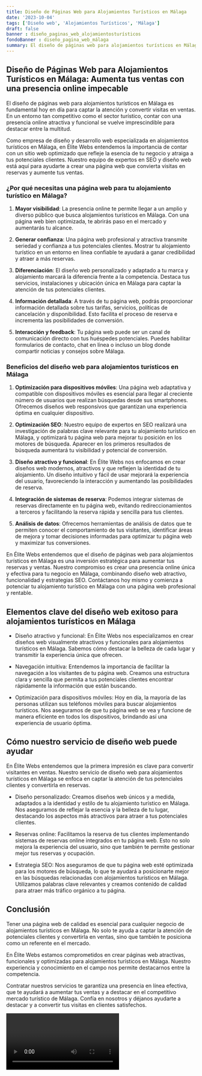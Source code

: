 ```yaml
---
title: Diseño de Páginas Web para Alojamientos Turísticos en Málaga
date: '2023-10-04'
tags: ['Diseño web', 'Alojamientos Turísticos', 'Málaga']
draft: false
banner : diseño_paginas_web_alojamientosturísticos
fondoBanner : diseño_pagina_web_málaga
summary: El diseño de páginas web para alojamientos turísticos en Málaga es fundamental hoy en día para captar la atención y convertir visitas en ventas. En un entorno tan competitivo como el sector turístico, contar con una presencia online atractiva y funcional se vuelve imprescindible para destacar entre la multitud.
---
```


## **Diseño de Páginas Web para Alojamientos Turísticos en Málaga: Aumenta tus ventas con una presencia online impecable**

El diseño de páginas web para alojamientos turísticos en Málaga es fundamental hoy en día para captar la atención y convertir visitas en ventas. En un entorno tan competitivo como el sector turístico, contar con una presencia online atractiva y funcional se vuelve imprescindible para destacar entre la multitud.

Como empresa de diseño y desarrollo web especializada en alojamientos turísticos en Málaga, en Élite Webs entendemos la importancia de contar con un sitio web optimizado que refleje la esencia de tu negocio y atraiga a tus potenciales clientes. Nuestro equipo de expertos en SEO y diseño web está aquí para ayudarte a crear una página web que convierta visitas en reservas y aumente tus ventas.

### **¿Por qué necesitas una página web para tu alojamiento turístico en Málaga?**

1. **Mayor visibilidad**: La presencia online te permite llegar a un amplio y diverso público que busca alojamientos turísticos en Málaga. Con una página web bien optimizada, te abrirás paso en el mercado y aumentarás tu alcance.

2. **Generar confianza**: Una página web profesional y atractiva transmite seriedad y confianza a tus potenciales clientes. Mostrar tu alojamiento turístico en un entorno en línea confiable te ayudará a ganar credibilidad y atraer a más reservas.

3. **Diferenciación**: El diseño web personalizado y adaptado a tu marca y alojamiento marcará la diferencia frente a la competencia. Destaca tus servicios, instalaciones y ubicación única en Málaga para captar la atención de tus potenciales clientes.

4. **Información detallada**: A través de tu página web, podrás proporcionar información detallada sobre tus tarifas, servicios, políticas de cancelación y disponibilidad. Esto facilita el proceso de reserva e incrementa las posibilidades de conversión.

5. **Interacción y feedback**: Tu página web puede ser un canal de comunicación directo con tus huéspedes potenciales. Puedes habilitar formularios de contacto, chat en línea o incluso un blog donde compartir noticias y consejos sobre Málaga.

### **Beneficios del diseño web para alojamientos turísticos en Málaga**

1. **Optimización para dispositivos móviles**: Una página web adaptativa y compatible con dispositivos móviles es esencial para llegar al creciente número de usuarios que realizan búsquedas desde sus smartphones. Ofrecemos diseños web responsivos que garantizan una experiencia óptima en cualquier dispositivo.

2. **Optimización SEO**: Nuestro equipo de expertos en SEO realizará una investigación de palabras clave relevante para tu alojamiento turístico en Málaga, y optimizará tu página web para mejorar tu posición en los motores de búsqueda. Aparecer en los primeros resultados de búsqueda aumentará tu visibilidad y potencial de conversión.

3. **Diseño atractivo y funcional**: En Élite Webs nos enfocamos en crear diseños web modernos, atractivos y que reflejen la identidad de tu alojamiento. Un diseño intuitivo y fácil de usar mejorará la experiencia del usuario, favoreciendo la interacción y aumentando las posibilidades de reserva.

4. **Integración de sistemas de reserva**: Podemos integrar sistemas de reservas directamente en tu página web, evitando redireccionamientos a terceros y facilitando la reserva rápida y sencilla para tus clientes.

5. **Análisis de datos**: Ofrecemos herramientas de análisis de datos que te permiten conocer el comportamiento de tus visitantes, identificar áreas de mejora y tomar decisiones informadas para optimizar tu página web y maximizar tus conversiones.

En Élite Webs entendemos que el diseño de páginas web para alojamientos turísticos en Málaga es una inversión estratégica para aumentar tus reservas y ventas. Nuestro compromiso es crear una presencia online única y efectiva para tu negocio en Málaga, combinando diseño web atractivo, funcionalidad y estrategias SEO. Contáctanos hoy mismo y comienza a potenciar tu alojamiento turístico en Málaga con una página web profesional y rentable.

<GifSeo />

<Cta />

## Elementos clave del diseño web exitoso para alojamientos turísticos en Málaga

- Diseño atractivo y funcional: En Élite Webs nos especializamos en crear diseños web visualmente atractivos y funcionales para alojamientos turísticos en Málaga. Sabemos cómo destacar la belleza de cada lugar y transmitir la experiencia única que ofrecen.

- Navegación intuitiva: Entendemos la importancia de facilitar la navegación a los visitantes de tu página web. Creamos una estructura clara y sencilla que permita a tus potenciales clientes encontrar rápidamente la información que están buscando.

- Optimización para dispositivos móviles: Hoy en día, la mayoría de las personas utilizan sus teléfonos móviles para buscar alojamientos turísticos. Nos aseguramos de que tu página web se vea y funcione de manera eficiente en todos los dispositivos, brindando así una experiencia de usuario óptima.

## Cómo nuestro servicio de diseño web puede ayudar

En Élite Webs entendemos que la primera impresión es clave para convertir visitantes en ventas. Nuestro servicio de diseño web para alojamientos turísticos en Málaga se enfoca en captar la atención de tus potenciales clientes y convertirla en reservas.

- Diseño personalizado: Creamos diseños web únicos y a medida, adaptados a la identidad y estilo de tu alojamiento turístico en Málaga. Nos aseguramos de reflejar la esencia y la belleza de tu lugar, destacando los aspectos más atractivos para atraer a tus potenciales clientes.

- Reservas online: Facilitamos la reserva de tus clientes implementando sistemas de reservas online integrados en tu página web. Esto no solo mejora la experiencia del usuario, sino que también te permite gestionar mejor tus reservas y ocupación.

- Estrategia SEO: Nos aseguramos de que tu página web esté optimizada para los motores de búsqueda, lo que te ayudará a posicionarte mejor en las búsquedas relacionadas con alojamientos turísticos en Málaga. Utilizamos palabras clave relevantes y creamos contenido de calidad para atraer más tráfico orgánico a tu página.

## Conclusión

Tener una página web de calidad es esencial para cualquier negocio de alojamientos turísticos en Málaga. No solo te ayuda a captar la atención de potenciales clientes y convertirla en ventas, sino que también te posiciona como un referente en el mercado.

En Élite Webs estamos comprometidos en crear páginas web atractivas, funcionales y optimizadas para alojamientos turísticos en Málaga. Nuestro experiencia y conocimiento en el campo nos permite destacarnos entre la competencia.

Contratar nuestros servicios te garantiza una presencia en línea efectiva, que te ayudará a aumentar tus ventas y a destacar en el competitivo mercado turístico de Málaga. Confía en nosotros y déjanos ayudarte a destacar y a convertir tus visitas en clientes satisfechos.

<Video />

<CtaBot job='Alojamientos Turísticos' city='Málaga'/>

<Gmaps query='Málaga+españa+maps' />
